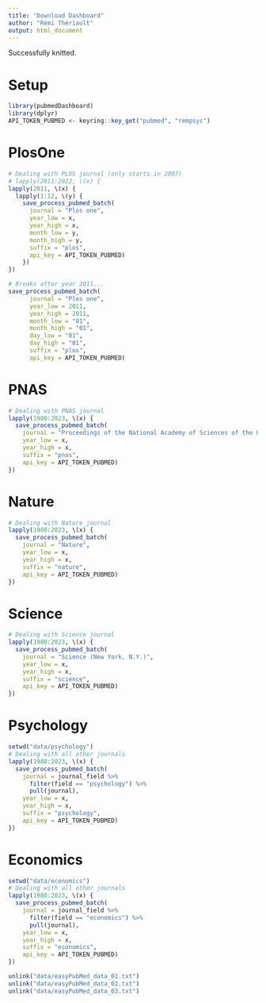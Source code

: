 ```yaml
---
title: "Download Dashboard"
author: "Rémi Thériault"
output: html_document
---
```


Successfully knitted.

# Setup

```r
library(pubmedDashboard)
library(dplyr)
API_TOKEN_PUBMED <- keyring::key_get("pubmed", "rempsyc")
```

# PlosOne

```r
# Dealing with PLOS journal (only starts in 2007)
# lapply(2011:2022, \(x) {
lapply(2011, \(x) {
  lapply(1:12, \(y) {
    save_process_pubmed_batch(
      journal = "Plos one",
      year_low = x,
      year_high = x,
      month_low = y,
      month_high = y,
      suffix = "plos",
      api_key = API_TOKEN_PUBMED)
    })
})

# Breaks after year 2011...
save_process_pubmed_batch(
      journal = "Plos one",
      year_low = 2011,
      year_high = 2011,
      month_low = "01",
      month_high = "01",
      day_low = "01",
      day_high = "01",
      suffix = "plos",
      api_key = API_TOKEN_PUBMED)
```

# PNAS

```r
# Dealing with PNAS journal
lapply(1980:2023, \(x) {
  save_process_pubmed_batch(
    journal = "Proceedings of the National Academy of Sciences of the United States of America",
    year_low = x,
    year_high = x,
    suffix = "pnas",
    api_key = API_TOKEN_PUBMED)
})
```

# Nature

```r
# Dealing with Nature journal
lapply(1980:2023, \(x) {
  save_process_pubmed_batch(
    journal = "Nature",
    year_low = x,
    year_high = x,
    suffix = "nature",
    api_key = API_TOKEN_PUBMED)
})
```

# Science

```r
# Dealing with Science journal
lapply(1980:2023, \(x) {
  save_process_pubmed_batch(
    journal = "Science (New York, N.Y.)",
    year_low = x,
    year_high = x,
    suffix = "science",
    api_key = API_TOKEN_PUBMED)
})
```

# Psychology

```r
setwd("data/psychology")
# Dealing with all other journals
lapply(1980:2023, \(x) {
  save_process_pubmed_batch(
    journal = journal_field %>% 
      filter(field == "psychology") %>% 
      pull(journal),
    year_low = x,
    year_high = x,
    suffix = "psychology",
    api_key = API_TOKEN_PUBMED)
})
```

# Economics

```r
setwd("data/economics")
# Dealing with all other journals
lapply(1980:2023, \(x) {
  save_process_pubmed_batch(
    journal = journal_field %>% 
      filter(field == "economics") %>% 
      pull(journal),
    year_low = x,
    year_high = x,
    suffix = "economics",
    api_key = API_TOKEN_PUBMED)
})
```

```r
unlink("data/easyPubMed_data_01.txt")
unlink("data/easyPubMed_data_02.txt")
unlink("data/easyPubMed_data_03.txt")
```

